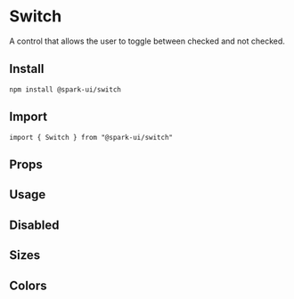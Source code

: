 


<Meta of={stories} />

# Switch

A control that allows the user to toggle between checked and not checked.

## Install

```
npm install @spark-ui/switch
```

## Import

```
import { Switch } from "@spark-ui/switch"
```

## Props

<ArgTypes of={Switch} />

## Usage

<Canvas of={stories.Default} />

## Disabled

<Canvas of={stories.Disabled} />

## Sizes

<Canvas of={stories.Sizes} />

## Colors

<Canvas of={stories.Colors} />
